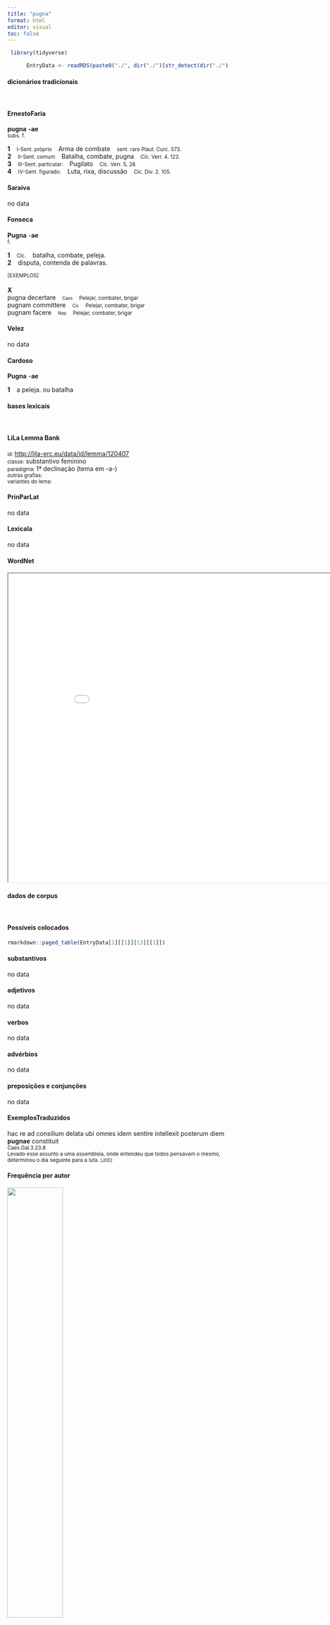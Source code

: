 ```yaml
---
title: "pugna"
format: html
editor: visual
toc: false
---
```



```r
 library(tidyverse) 

      EntryData <- readRDS(paste0("./", dir("./")[str_detect(dir("./"), "_xx112-117-103-110-97xx_.rds")]))

```


#### dicionários tradicionais

&emsp;




::: panel-tabset

#### ErnestoFaria

<b>pugna</b> <b>-ae</b> <br> <small>subs. f.</small> <br> <small></small>   <p> <b>1</b> &ensp; <small>I-Sent. próprio</small> &ensp; Arma de combate &ensp; <small>sent. raro Plaut. Curc. 573.</small> <br> <b>2</b> &ensp; <small>II-Sent. comum</small> &ensp; Batalha, combate, pugna &ensp; <small>Cíc. Verr. 4. 122.</small> <br> <b>3</b> &ensp; <small>III-Sent. particular:</small> &ensp; Pugilato &ensp; <small>Cíc. Verr. 5, 28.</small> <br> <b>4</b> &ensp; <small>IV-Sent. figurado:</small> &ensp; Luta, rixa, discussão &ensp; <small>Cíc. Div. 2. 105.</small> </p>




#### Saraiva

no data




#### Fonseca

<b>Pugna</b> -<b>ae</b> <br> <small>f.</small>   <p> <b>1</b> &ensp; <small>Cic.</small> &ensp; batalha, combate, peleja. <br> <b>2</b> &ensp; disputa, contenda de palavras. </p>   <p><small>[EXEMPLOS]</small><br> <br><b>X</b><br>pugna decertare &ensp; <small><small>Caes</small></small> &ensp; <small>Pelejar, combater, brigar</small> <br> pugnam committere &ensp; <small><small>Cic</small></small> &ensp; <small>Pelejar, combater, brigar</small> <br> pugnam facere &ensp; <small><small>Nep</small></small> &ensp; <small>Pelejar, combater, brigar</small> </p>




#### Velez

no data




#### Cardoso

<b>Pugna</b> -<b>ae</b>   <p> <b>1</b> &ensp; a peleja. ou batalha </p>


:::



#### bases lexicais

&emsp;






::: panel-tabset

#### LiLa Lemma Bank

<small> id: </small> <a href=' http://lila-erc.eu/data/id/lemma/120407 ' target="_blank"> http://lila-erc.eu/data/id/lemma/120407 </a> <br>
<small> classe: </small> substantivo feminino   <br>
<small> paradigma: </small> 1ª declinação (tema em -a-) <br>
<small> outras grafias: </small>  <br>
<small> variantes do lema: </small>  <br>





#### PrinParLat

no data




#### Lexicala

no data




#### WordNet

<iframe width='900' height='700' src='Media/Tree__xx112-117-103-110-97xx__sem_type_lexemes_pt.html'>

</iframe>


:::



#### dados de corpus

&emsp;




::: panel-tabset

#### Possíveis colocados

```r

rmarkdown::paged_table(EntryData[1][[1]][13][[1]])

```


#### substantivos

no data




#### adjetivos

no data




#### verbos

no data




#### advérbios

no data




#### preposições e conjunções

no data


:::



::: panel-tabset

#### ExemplosTraduzidos

<p> hac re ad consilium delata ubi omnes idem sentire intellexit posterum diem <b>pugnae</b> constituit <br> <small> Caes.Gal.3.23.8 <br> Levado esse assunto a uma assembleia, onde entendeu que todos pensavam o mesmo, determinou o dia seguinte para a luta. <small> [JDD] </small> </small> </p>





#### Frequência por autor

![](./Media/barchart__xx112-117-103-110-97xx__lemma_BY_author_Frequencies.webp){width=50% fig-alt='This charts plots the frequency of lemma by author_Frequencies. The Caesar subcorpus registers the highest normalized frequency, with the value of 8.31 and an absolute frequency of 22. The Cicero subcorpus follows, with a normalized frequency of 1.37 and an absolute frequency of 22. the subcorpus with the least normalized frequency is Ovidius with the normalized value of 0 and an absolute freqeuncy of 0. here are all the values: subcorpus: Caesar ; normalized frequency: 22 ; absolute frequency: 8.30878465140872. subcorpus: Cicero ; normalized frequency: 22 ; absolute frequency: 1.37051157459321. subcorpus: Horatius ; normalized frequency: 4 ; absolute frequency: 3.55208240831187. subcorpus: Ovidius ; normalized frequency: 0 ; absolute frequency: 0. subcorpus: Phaedrus ; normalized frequency: 1 ; absolute frequency: 1.5181417944436. subcorpus: Sallustius ; normalized frequency: 0 ; absolute frequency: 0. subcorpus: Seneca ; normalized frequency: 3 ; absolute frequency: 0.559899964539669. subcorpus: Suetonius ; normalized frequency: 0 ; absolute frequency: 0. subcorpus: Tacitus ; normalized frequency: 0 ; absolute frequency: 0. subcorpus: Vergilius ; normalized frequency: 1 ; absolute frequency: 1.93050193050193. subcorpus: Hieronymus ; normalized frequency: 0 ; absolute frequency: 0'}




#### Frequência por gênero

![](./Media/barchart__xx112-117-103-110-97xx__lemma_BY_genre_Frequencies.webp){width=50% fig-alt='This charts plots the frequency of lemma by genre_Frequencies. The Prosa.histórica subcorpus registers the highest normalized frequency, with the value of 5.36 and an absolute frequency of 22. The Prosa.epistolográfica subcorpus follows, with a normalized frequency of 1.06 and an absolute frequency of 4. the subcorpus with the least normalized frequency is Poesia.trágica with the normalized value of 0 and an absolute freqeuncy of 0. here are all the values: subcorpus: Prosa.histórica ; normalized frequency: 22 ; absolute frequency: 5.35553445799557. subcorpus: Prosa.filosófica ; normalized frequency: 4 ; absolute frequency: 0.658967727055567. subcorpus: Prosa.oratória ; normalized frequency: 17 ; absolute frequency: 1.63221414649602. subcorpus: Prosa.epistolográfica ; normalized frequency: 4 ; absolute frequency: 1.05991149738997. subcorpus: Poesia.lírica ; normalized frequency: 4 ; absolute frequency: 3.36502061075124. subcorpus: Poesia.didática ; normalized frequency: 1 ; absolute frequency: 0.848248367121893. subcorpus: Poesia.trágica ; normalized frequency: 0 ; absolute frequency: 0. subcorpus: Poesia.épica ; normalized frequency: 1 ; absolute frequency: 1.93050193050193. subcorpus: Prosa.ficcional ; normalized frequency: 0 ; absolute frequency: 0'}




#### Frequência por século

![](./Media/barchart__xx112-117-103-110-97xx__lemma_BY_period_Frequencies.webp){width=50% fig-alt='This charts plots the frequency of lemma by period_Frequencies. The I.a.C. subcorpus registers the highest normalized frequency, with the value of 2.28 and an absolute frequency of 49. The I.a.C. subcorpus follows, with a normalized frequency of 2.28 and an absolute frequency of 49. the subcorpus with the least normalized frequency is II.d.C. with the normalized value of 0 and an absolute freqeuncy of 0. here are all the values: subcorpus: I.a.C. ; normalized frequency: 49 ; absolute frequency: 2.2806609262276. subcorpus: I.d.C. ; normalized frequency: 4 ; absolute frequency: 0.611901483861098. subcorpus: II.d.C. ; normalized frequency: 0 ; absolute frequency: 0. subcorpus: IV.d.C. ; normalized frequency: 0 ; absolute frequency: 0'}


:::

